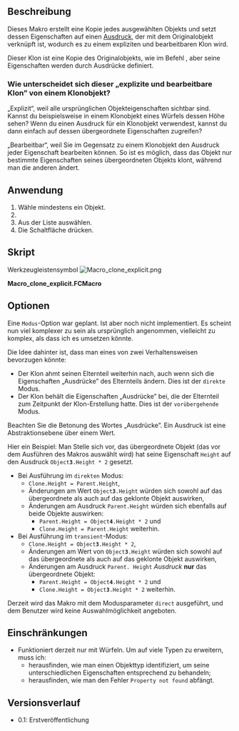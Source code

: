 <languages/>

{{Macro/de
|Name=Makro Expliziter Klon
|Icon=Macro_clone_explicit.png
|Description=Erstellt eine Kopie jedes ausgewählten Objekts und legt dessen Eigenschaften auf einen Ausdruck fest, der mit dem Originalobjekt verknüpft ist, wodurch es zu einem expliziten und bearbeitbaren Klon wird.
|Author=Raph82
|Version=0.1
|Date=2018-12-15
|FCVersion=18 und später
|Download=[https://wiki.freecad.org/images/a/ab/Macro_clone_explicit.png Werkzeugleisten-Symbol]
|SeeAlso=[[Expressions/de|Ausdrücke]]
}}

<span id="Description"></span>
==Beschreibung==

Dieses Makro erstellt eine Kopie jedes ausgewählten Objekts und setzt dessen Eigenschaften auf einen [[Expressions|Ausdruck]], der mit dem Originalobjekt verknüpft ist, wodurch es zu einem expliziten und bearbeitbaren Klon wird.

Dieser Klon ist eine Kopie des Originalobjekts, wie im Befehl {{MenuCommand|Bearbeiten → Auswahl duplizieren}}, aber seine Eigenschaften werden durch Ausdrücke definiert.

<span id="How_does_this_&#039;explicit_and_editable_clone&#039;_differ_from_a_Clone_object?"></span>
===Wie unterscheidet sich dieser „explizite und bearbeitbare Klon” von einem Klonobjekt?===

„Explizit“, weil alle ursprünglichen Objekteigenschaften sichtbar sind. Kannst du beispielsweise in einem Klonobjekt eines Würfels dessen Höhe sehen? Wenn du einen Ausdruck für ein Klonobjekt verwendest, kannst du dann einfach auf dessen übergeordnete Eigenschaften zugreifen?

„Bearbeitbar“, weil Sie im Gegensatz zu einem Klonobjekt den Ausdruck jeder Eigenschaft bearbeiten können. So ist es möglich, dass das Objekt nur bestimmte Eigenschaften seines übergeordneten Objekts klont, während man die anderen ändert.

<span id="Usage"></span>
==Anwendung==

# Wähle mindestens ein Objekt.
# {{MenuCommand|Makro → Makros...}}
# Aus der Liste  {{MenuCommand|clone_explicit.FCMacro}} auswählen.
# Die Schaltfläche {{Button|Ausführen}} drücken.

<span id="Script"></span>
==Skript==

Werkzeugleistensymbol [[Image:Macro_clone_explicit.png]]

'''Macro_clone_explicit.FCMacro'''

{{MacroCode|code=
__Title__ = "clone_explicit"
__Author__ = "Raph82"
__URL__     = "https://freecad.org/index-fr.html"
__Version__ = "0.1"
__Date__    = "2018-12-15" #YYYY-MM-DD
__Comment__ = "This macro creates a copy of the selected objects and sets their properties to an expression linking to the original object, making it an explicit and editable clone"
__Web__ = "https://freecad.org/"
__Wiki__ = "https://wiki.freecad.org/index.php?title=Macro_clone_explicit"
__Icon__  = "https://wiki.freecad.org/images/a/ab/Macro_clone_explicit.png"
__IconW__  = "C:/Users/User Name/AppData/Roaming/FreeCAD/Macro_clone_explicit.png"
__Help__ = "Select at least one object and run the macro to make explicit and editable clone(s)"
__Status__ = "dev"
__Requires__ = "All FreeCAD"
__Communication__ = "https://wiki.freecad.org/index.php?title=User:raph82"

#IMPORTS:
import sys

##################################################
def set_expression(obj, property_to_set, expression):
    """"""
    try:
        print type(obj)
        obj.setExpression(property_to_set, expression)
#    except 'Base.FreeCADError':
    except Exception as detail:
        print detail
        print type(detail)
        if detail['swhat'] == 'Property not found':
            App.Console.PrintMessage('Object "{obj}" has no property "{prop}"\r\n'.format(obj=obj.Name, prop=property_to_set))
        else:
            raise

##################################################
def clone_explicit(mode):
    """Copy the selected objects and sets their properties to an expression, making it an explicit and editable clone.

     This clone is called "explicit and editable" because the link with its parent is visible and can be changed in the object properties.

     The link to the original object can be either "direct" or "transient", depending on the mode argument:
     - a direct clone has expressions pointing to its parent: clone.Length = parent.Length
     - a transient clone has expressions pointing to its ancestor. Say parent.Length = Box001.Length. With a transient clone, clone.Length = Box001.Length, whereas with a direct clone, clone.Length = parent.Length.
       This indirect link to Box001 (via the parent object) could be severed, accidentally or not, depending on what relationship you're looking for.

     If you're lost, try with a direct clone first."""

    App.Console.PrintMessage("Start of clone_explicit macro"+"\r\n")

    #Current selection check:
    sel = FreeCADGui.Selection.getSelection()

    App.Console.PrintMessage(str(len(sel))+" object(s) selected\r\n")
    if len(sel) != 0:
        for i in range(len(sel)):
            obj=sel[i]

            #copying current object:
            App.Console.PrintMessage('Copying "'+obj.Label+'" ('+obj.Name+')\r\n')
            obj_copy=App.ActiveDocument.copyObject(obj, False) #https://freecad.org/api/d8/d3e/classApp_1_1Document.html#a08f1d7d90f4a7276a02918fb6445a04a
            App.Console.PrintMessage('"'+obj_copy.Label+'" ('+obj_copy.Name+') created\r\n')

            if mode == 'direct':
                #defining expressions pointing to the original object:
                set_expression(obj_copy, 'Placement.Base.x',          obj.Name+u'.Placement.Base.x')
                set_expression(obj_copy, 'Placement.Base.y',          obj.Name+u'.Placement.Base.y')
                set_expression(obj_copy, 'Placement.Base.z',          obj.Name+u'.Placement.Base.z')
                set_expression(obj_copy, 'Placement.Rotation.Angle',  obj.Name+u'.Placement.Rotation.Angle')
                set_expression(obj_copy, 'Placement.Rotation.Axis.x', obj.Name+u'.Placement.Rotation.Axis.x')
                set_expression(obj_copy, 'Placement.Rotation.Axis.y', obj.Name+u'.Placement.Rotation.Axis.y')
                set_expression(obj_copy, 'Placement.Rotation.Axis.z', obj.Name+u'.Placement.Rotation.Axis.z')
                set_expression(obj_copy, 'Length',                    obj.Name+u'.Length')
                set_expression(obj_copy, 'Width',                     obj.Name+u'.Width')
                set_expression(obj_copy, 'Height',                    obj.Name+u'.Height')

            elif mode == 'transient':
                #defining expressions pointing to the utmost original object:
                define_transient_expression(obj, obj_copy, 'Placement.Base.x')
                define_transient_expression(obj, obj_copy, 'Placement.Base.y')
                define_transient_expression(obj, obj_copy, 'Placement.Base.z')
                define_transient_expression(obj, obj_copy, 'Placement.Rotation.Angle')
                define_transient_expression(obj, obj_copy, 'Placement.Rotation.Axis.x')
                define_transient_expression(obj, obj_copy, 'Placement.Rotation.Axis.y')
                define_transient_expression(obj, obj_copy, 'Placement.Rotation.Axis.z')
                define_transient_expression(obj, obj_copy, 'Length')
                define_transient_expression(obj, obj_copy, 'Width')
                define_transient_expression(obj, obj_copy, 'Height')
            else:
                App.Console.PrintError('Programming error: mode value not recognized.\r\n')

            App.Console.PrintMessage('('+obj_copy.Label+'" ('+obj_copy.Name+') expressions set\r\n')

        FreeCAD.ActiveDocument.recompute()
        App.Console.PrintMessage('End of clone_explicit macro\r\n')

    else:
        App.Console.PrintError('Select at least one object first\r\n')

    sel = ""
    obj = ""
    obj_copy = ""

##################################################
def find_expression(source_object, property_to_define):
    """"""

    for var_tuple in source_object.ExpressionEngine: #https://forum.freecad.org/viewtopic.php?f=22&t=21950
        # .ExpressionEngine returns tuple like [('Placement.Base.z', 'Length')], see https://docs.python.org/2.7/tutorial/datastructures.html#tuples-and-sequences
        App.Console.PrintMessage('var_tuple[0]='+var_tuple[0]+'\r\n')
        if var_tuple[0] == property_to_define:
           return var_tuple[1]

##################################################
def define_transient_expression(source_object, target_object, property_to_define):
    """"""
    expressions = source_object.ExpressionEngine #https://forum.freecad.org/viewtopic.php?f=22&t=21950
    # returns tuple like [('Placement.Base.z', 'Length')], see https://docs.python.org/2.7/tutorial/datastructures.html#tuples-and-sequences

    expression = find_expression(source_object, property_to_define)
    if expression != None:
#        App.Console.PrintMessage("target_object.Name="+target_object.Name+"\r\n")
#        App.Console.PrintMessage("property_to_define="+property_to_define+"\r\n")
#        App.Console.PrintMessage("expressions[property_to_define]="+expressions[property_to_define]+"\r\n")

        set_expression(target_object, property_to_define, expression)
    else:
        set_expression(target_object, property_to_define, source_object.Name+'.'+property_to_define)

    expressions = ""

##################################################
clone_explicit('direct')
#clone_explicit('transient')
}}

<span id="Options"></span>
==Optionen==

Eine <code>Modus</code>-Option war geplant. Ist aber noch nicht implementiert. Es scheint nun viel komplexer zu sein als ursprünglich angenommen, vielleicht zu komplex, als dass ich es umsetzen könnte.

Die Idee dahinter ist, dass man eines von zwei Verhaltensweisen bevorzugen könnte:
* Der Klon ahmt seinen Elternteil weiterhin nach, auch wenn sich die Eigenschaften „Ausdrücke” des Elternteils ändern. Dies ist der <code>direkte</code> Modus.
* Der Klon behält die Eigenschaften „Ausdrücke” bei, die der Elternteil zum Zeitpunkt der Klon-Erstellung hatte. Dies ist der <code>vorübergehende</code> Modus.

Beachten Sie die Betonung des Wortes „Ausdrücke”. Ein Ausdruck ist eine Abstraktionsebene über einem Wert.

Hier ein Beispiel: Man Stelle sich vor, das übergeordnete Objekt (das vor dem Ausführen des Makros auswählt wird) hat seine Eigenschaft <code>Height</code> auf den Ausdruck <code>Object'''3'''.Height * 2</code> gesetzt.
* Bei Ausführung im <code>direkten</code> Modus:
** <code>Clone.Height = Parent.Height</code>,
** Änderungen am Wert <code>Object'''3'''.Height</code> würden sich sowohl auf das übergeordnete als auch auf das geklonte Objekt auswirken,
** Änderungen am Ausdruck <code>Parent.Height</code> würden sich ebenfalls auf beide Objekte auswirken:
*** <code>Parent.Height = Object'''4'''.Height * 2</code> und
*** <code>Clone.Height = Parent.Height</code> weiterhin.
* Bei Ausführung im <code>transient</code>-Modus:
** <code>Clone.Height = Object'''3'''.Height * 2</code>,
** Änderungen am Wert von <code>Object'''3'''.Height</code> würden sich sowohl auf das übergeordnete als auch auf das geklonte Objekt auswirken,
** Änderungen am Ausdruck <code>Parent. Height</code> ''Ausdruck'' '''nur''' das übergeordnete Objekt:
*** <code>Parent.Height = Object'''4'''.Height * 2</code> und
*** <code>Clone.Height = Object'''3'''.Height * 2</code> weiterhin.

Derzeit wird das Makro mit dem Modusparameter <code>direct</code> ausgeführt, und dem Benutzer wird keine Auswahlmöglichkeit angeboten.

<span id="Limitations"></span>
==Einschränkungen==

* Funktioniert derzeit nur mit Würfeln. Um auf viele Typen zu erweitern, muss ich:
** herausfinden, wie man einen Objekttyp identifiziert, um seine unterschiedlichen Eigenschaften entsprechend zu behandeln;
** herausfinden, wie man den Fehler <code>Property not found</code> abfängt.

<span id="Version_history"></span>
==Versionsverlauf==

* 0.1: Erstveröffentlichung